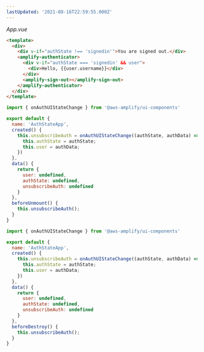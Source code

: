 ```yaml
---
lastUpdated: '2021-08-16T22:59:55.000Z'
---
```

_App.vue_
```html
<template>
  <div>
    <div v-if="authState !== 'signedin'">You are signed out.</div>
    <amplify-authenticator>
      <div v-if="authState === 'signedin' && user">
        <div>Hello, {{user.username}}</div>
      </div>
      <amplify-sign-out></amplify-sign-out>
    </amplify-authenticator>
  </div>
</template>
```
<BlockSwitcher>
<Block name="Vue 3">

```js
import { onAuthUIStateChange } from '@aws-amplify/ui-components'

export default {
  name: 'AuthStateApp',
  created() {
    this.unsubscribeAuth = onAuthUIStateChange((authState, authData) => {
      this.authState = authState;
      this.user = authData;
    })
  },
  data() {
    return {
      user: undefined,
      authState: undefined,
      unsubscribeAuth: undefined
    }
  },
  beforeUnmount() {
    this.unsubscribeAuth();
  }
}
```

</Block>
<Block name="Vue 2">

```js
import { onAuthUIStateChange } from '@aws-amplify/ui-components'

export default {
  name: 'AuthStateApp',
  created() {
    this.unsubscribeAuth = onAuthUIStateChange((authState, authData) => {
      this.authState = authState;
      this.user = authData;
    })
  },
  data() {
    return {
      user: undefined,
      authState: undefined,
      unsubscribeAuth: undefined
    }
  },
  beforeDestroy() {
    this.unsubscribeAuth();
  }
}
```

</Block>
</BlockSwitcher>
